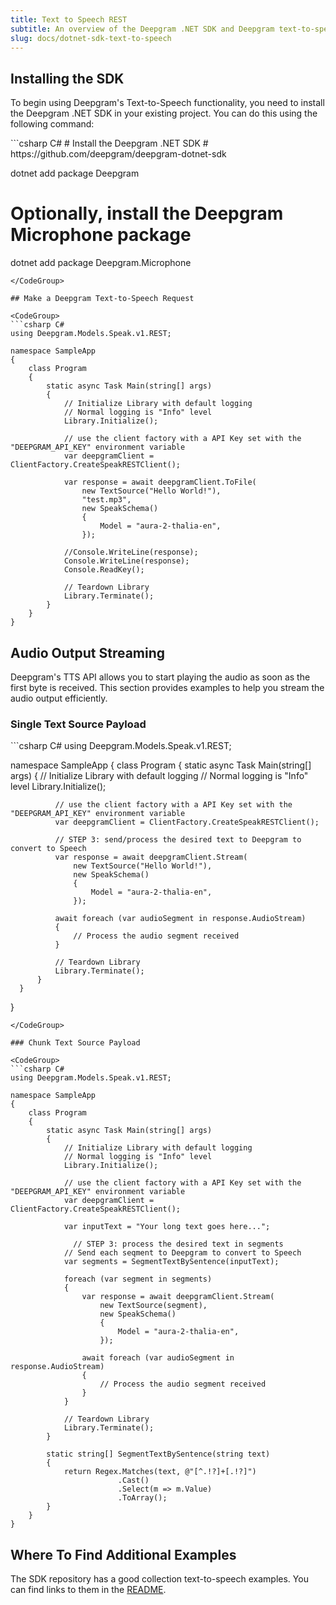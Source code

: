 ```yaml
---
title: Text to Speech REST
subtitle: An overview of the Deepgram .NET SDK and Deepgram text-to-speech.
slug: docs/dotnet-sdk-text-to-speech
---
```


## Installing the SDK

To begin using Deepgram's Text-to-Speech functionality, you need to install the Deepgram .NET SDK in your existing project. You can do this using the following command:

<CodeGroup>
  ```csharp C#
  # Install the Deepgram .NET SDK
  # https://github.com/deepgram/deepgram-dotnet-sdk

  dotnet add package Deepgram

  # Optionally, install the Deepgram Microphone package
  dotnet add package Deepgram.Microphone
  ```
</CodeGroup>

## Make a Deepgram Text-to-Speech Request

<CodeGroup>
  ```csharp C#
  using Deepgram.Models.Speak.v1.REST;

  namespace SampleApp
  {
      class Program
      {
          static async Task Main(string[] args)
          {
              // Initialize Library with default logging
              // Normal logging is "Info" level
              Library.Initialize();

              // use the client factory with a API Key set with the "DEEPGRAM_API_KEY" environment variable
              var deepgramClient = ClientFactory.CreateSpeakRESTClient();

              var response = await deepgramClient.ToFile(
                  new TextSource("Hello World!"),
                  "test.mp3",
                  new SpeakSchema()
                  {
                      Model = "aura-2-thalia-en",
                  });

              //Console.WriteLine(response);
              Console.WriteLine(response);
              Console.ReadKey();

              // Teardown Library
              Library.Terminate();
          }
      }
  }
  ```
</CodeGroup>

## Audio Output Streaming

Deepgram's TTS API allows you to start playing the audio as soon as the first byte is received. This section provides examples to help you stream the audio output efficiently.

### Single Text Source Payload

<CodeGroup>
  ```csharp C#
  using Deepgram.Models.Speak.v1.REST;

  namespace SampleApp
  {
      class Program
      {
          static async Task Main(string[] args)
          {
              // Initialize Library with default logging
              // Normal logging is "Info" level
              Library.Initialize();

              // use the client factory with a API Key set with the "DEEPGRAM_API_KEY" environment variable
              var deepgramClient = ClientFactory.CreateSpeakRESTClient();

              // STEP 3: send/process the desired text to Deepgram to convert to Speech
              var response = await deepgramClient.Stream(
                  new TextSource("Hello World!"),
                  new SpeakSchema()
                  {
                      Model = "aura-2-thalia-en",
                  });

              await foreach (var audioSegment in response.AudioStream)
              {
                  // Process the audio segment received
              }

              // Teardown Library
              Library.Terminate();
          }
      }
  }
  ```
</CodeGroup>

### Chunk Text Source Payload

<CodeGroup>
  ```csharp C#
  using Deepgram.Models.Speak.v1.REST;

  namespace SampleApp
  {
      class Program
      {
          static async Task Main(string[] args)
          {
              // Initialize Library with default logging
              // Normal logging is "Info" level
              Library.Initialize();

              // use the client factory with a API Key set with the "DEEPGRAM_API_KEY" environment variable
              var deepgramClient = ClientFactory.CreateSpeakRESTClient();

              var inputText = "Your long text goes here...";

            	// STEP 3: process the desired text in segments
              // Send each seqment to Deepgram to convert to Speech
              var segments = SegmentTextBySentence(inputText);

              foreach (var segment in segments)
              {
                  var response = await deepgramClient.Stream(
                      new TextSource(segment),
                      new SpeakSchema()
                      {
                          Model = "aura-2-thalia-en",
                      });

                  await foreach (var audioSegment in response.AudioStream)
                  {
                      // Process the audio segment received
                  }
              }

              // Teardown Library
              Library.Terminate();
          }

          static string[] SegmentTextBySentence(string text)
          {
              return Regex.Matches(text, @"[^.!?]+[.!?]")
                          .Cast()
                          .Select(m => m.Value)
                          .ToArray();
          }
      }
  }
  ```
</CodeGroup>

## Where To Find Additional Examples

The SDK repository has a good collection text-to-speech examples. You can find links to them in the [README](https://github.com/deepgram/deepgram-dotnet-sdk?tab=readme-ov-file#example-code).
